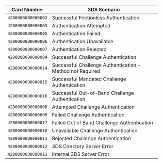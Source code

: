 | Card Number        | 3DS Scenario                                              |
|--------------------|-----------------------------------------------------------|
| `4200000000000002` | Successful Frictionless Authentication                    |
| `4200000000000003` | Authentication Attempted                                  |
| `4200000000000005` | Authentication Failed                                     |
| `4200000000000006` | Authentication Unavailable                                |
| `4200000000000007` | Authentication Rejected                                   |
| `4200000000000004` | Successful Challenge Authentication                       |
| `4200000000000014` | Successful Challenge Authentication - Method not Required |
| `4200000000000015` | Successful Mandated Challenge Authentication              |
| `4200000000000016` | Successful Out-of-Band Challenge Authentication           |
| `4200000000000008` | Attempted Challenge Authentication                        |
| `4200000000000009` | Failed Challenge Authentication                           |
| `4200000000000017` | Failed Out of Band Challenge Authentication               |
| `4200000000000010` | Unavailable Challenge Authentication                      |
| `4200000000000011` | Rejected Challenge Authentication                         |
| `4200000000000012` | 3DS Directory Server Error                                |
| `4200000000000013` | Internal 3DS Server Error                                 |

